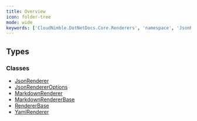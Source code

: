 ```yaml
---
title: Overview
icon: folder-tree
mode: wide
keywords: ['CloudNimble.DotNetDocs.Core.Renderers', 'namespace', 'JsonRenderer', 'JsonRendererOptions', 'MarkdownRenderer', 'MarkdownRendererBase', 'RendererBase', 'YamlRenderer']
---
```


## Types

### Classes

- [JsonRenderer](JsonRenderer.mdx)
- [JsonRendererOptions](JsonRendererOptions.mdx)
- [MarkdownRenderer](MarkdownRenderer.mdx)
- [MarkdownRendererBase](MarkdownRendererBase.mdx)
- [RendererBase](RendererBase.mdx)
- [YamlRenderer](YamlRenderer.mdx)

